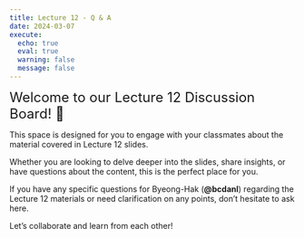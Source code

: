 ```yaml
---
title: Lecture 12 - Q & A
date: 2024-03-07
execute: 
  echo: true
  eval: true
  warning: false
  message: false
---
```


<font size = "5">Welcome to our Lecture 12 Discussion Board! 👋 </font>


This space is designed for you to engage with your classmates about the material covered in Lecture 12 slides.

Whether you are looking to delve deeper into the slides, share insights, or have questions about the content, this is the perfect place for you.

If you have any specific questions for Byeong-Hak (**@bcdanl**) regarding the Lecture 12 materials or need clarification on any points, don't hesitate to ask here. 

Let's collaborate and learn from each other!

